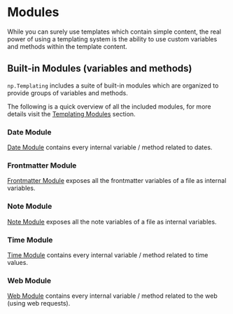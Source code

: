 
# Modules
While you can surely use templates which contain simple content, the real power of using a templating system is the ability to use custom variables and methods within the template content.

## Built-in Modules (variables and methods)
`np.Templating` includes a suite of built-in modules which are organized to provide groups of variables and methods.

The following is a quick overview of all the included modules, for more details visit the [Templating Modules](/docs/templating-modules/overview) section.

### Date Module
[Date Module](/docs/templating-modules/date-module) contains every internal variable / method related to dates.

### Frontmatter Module
[Frontmatter Module](/docs/templating-modules/frontmatter-module) exposes all the frontmatter variables of a file as internal variables.

### Note Module
[Note Module](/docs/templating-modules/note-module) exposes all the note variables of a file as internal variables.

### Time Module
[Time Module](/docs/templating-modules/time-module) contains every internal variable / method related to time values.

### Web Module
[Web Module](/docs/templating-modules/web-module) contains every internal variable / method related to the web (using web requests).
